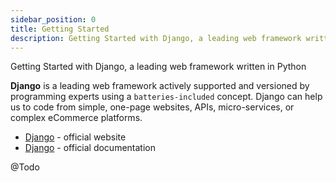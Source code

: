 ```yaml
---
sidebar_position: 0
title: Getting Started
description: Getting Started with Django, a leading web framework written in Python
---
```



<SubHeading color="#25c2a0">Getting Started with Django, a leading web framework written in Python</SubHeading>

**Django** is a leading web framework actively supported and versioned by programming experts using a `batteries-included` concept. Django can help us to code from simple, one-page websites, APIs, micro-services, or complex eCommerce platforms.

- [Django](https://www.djangoproject.com/) - official website
- [Django](https://docs.djangoproject.com/en/4.0/) - official documentation

@Todo
